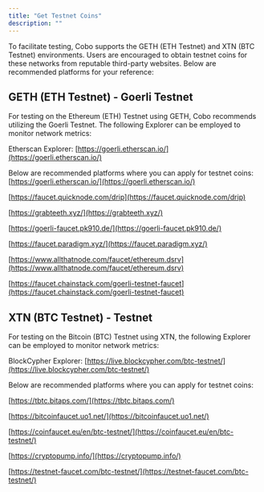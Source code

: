 ```yaml
---
title: "Get Testnet Coins"
description: ""
---
```


To facilitate testing, Cobo supports the GETH (ETH Testnet) and XTN (BTC Testnet) environments. Users are encouraged to obtain testnet coins for these networks from reputable third-party websites. Below are recommended platforms for your reference:

## GETH (ETH Testnet) - Goerli Testnet
For testing on the Ethereum (ETH) Testnet using GETH, Cobo recommends utilizing the Goerli Testnet. The following Explorer can be employed to monitor network metrics:

Etherscan Explorer: [https://goerli.etherscan.io/](https://goerli.etherscan.io/)

Below are recommended platforms where you can apply for testnet coins:
[https://goerli.etherscan.io/](https://goerli.etherscan.io/)

[https://faucet.quicknode.com/drip](https://faucet.quicknode.com/drip)

[https://grabteeth.xyz/](https://grabteeth.xyz/)

[https://goerli-faucet.pk910.de/](https://goerli-faucet.pk910.de/)

[https://faucet.paradigm.xyz/](https://faucet.paradigm.xyz/)

[https://www.allthatnode.com/faucet/ethereum.dsrv](https://www.allthatnode.com/faucet/ethereum.dsrv)

[https://faucet.chainstack.com/goerli-testnet-faucet](https://faucet.chainstack.com/goerli-testnet-faucet)


## XTN (BTC Testnet) - Testnet
For testing on the Bitcoin (BTC) Testnet using XTN, the following Explorer can be employed to monitor network metrics:

BlockCypher Explorer: [https://live.blockcypher.com/btc-testnet/](https://live.blockcypher.com/btc-testnet/)

Below are recommended platforms where you can apply for testnet coins:

[https://tbtc.bitaps.com/](https://tbtc.bitaps.com/)

[https://bitcoinfaucet.uo1.net/](https://bitcoinfaucet.uo1.net/)

[https://coinfaucet.eu/en/btc-testnet/](https://coinfaucet.eu/en/btc-testnet/)

[https://cryptopump.info/](https://cryptopump.info/)

[https://testnet-faucet.com/btc-testnet/](https://testnet-faucet.com/btc-testnet/)
